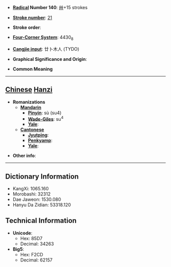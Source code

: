 * '''[[Wiktionary:Chinese radical index| Radical]] Number 140''': [[Wiktionary:Chinese radical index 艸|艸]]+15 strokes

* '''[[Wiktionary:Chinese total strokes index|Stroke number]]''': [[Wiktionary:Chinese total strokes index 21|21]]

* '''Stroke order''': 

* '''[[Wiktionary:Chinese four corner index|Four-Corner System]]''': 4430<sub>8</sub>

* '''[[Wiktionary:Chinese Cangjie index|Cangjie input]]''': 廿卜木人 (TYDO)

* '''Graphical Significance and Origin''': 

* '''Common Meaning'''

----

== [[Chinese]] [[Hanzi]] ==

* '''Romanizations'''
** '''[[Mandarin]]'''
*** '''[[Pinyin]]''': sù (su4)
*** '''[[Wade-Giles]]''': su<sup>4</sup>
*** '''[[Yale]]''': 
** '''[[Cantonese]]'''
*** '''[[Jyutping]]''':
*** '''[[Penkyamp]]''': 
*** '''[[Yale]]''': 

* '''Other info''': 

----

== Dictionary Information ==

* KangXi: 1065.160
* Morobashi: 32312
* Dae Jaweon: 1530.080
* Hanyu Da Zidian: 53318.120

== Technical Information ==

* '''Unicode''':
** Hex: 85D7
** Decimal: 34263
* '''Big5''':
** Hex: F2CD
** Decimal: 62157